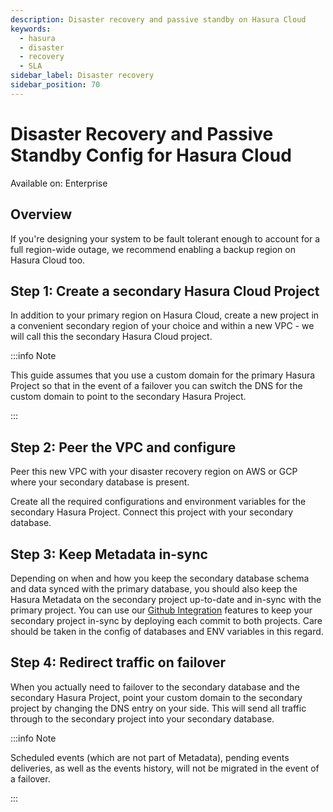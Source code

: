 ```yaml
---
description: Disaster recovery and passive standby on Hasura Cloud
keywords:
  - hasura
  - disaster
  - recovery
  - SLA
sidebar_label: Disaster recovery
sidebar_position: 70
---
```


# Disaster Recovery and Passive Standby Config for Hasura Cloud

<div className="badge badge--primary heading-badge">Available on: Enterprise</div>

## Overview

If you're designing your system to be fault tolerant enough to account for a full region-wide outage, we recommend
enabling a backup region on Hasura Cloud too.

## Step 1: Create a secondary Hasura Cloud Project

In addition to your primary region on Hasura Cloud, create a new project in a convenient secondary region of your choice
and within a new VPC - we will call this the secondary Hasura Cloud project.

:::info Note

This guide assumes that you use a custom domain for the primary Hasura Project so that in the event of a failover you
can switch the DNS for the custom domain to point to the secondary Hasura Project.

:::

## Step 2: Peer the VPC and configure

Peer this new VPC with your disaster recovery region on AWS or GCP where your secondary database is present.

Create all the required configurations and environment variables for the secondary Hasura Project. Connect this project
with your secondary database.

## Step 3: Keep Metadata in-sync

Depending on when and how you keep the secondary database schema and data synced with the primary database, you should
also keep the Hasura Metadata on the secondary project up-to-date and in-sync with the primary project. You can use our
[Github Integration](/hasura-cloud/ci-cd/github-integration.mdx) features to keep your secondary project
in-sync by deploying each commit to both projects. Care should be taken in the config of databases and ENV variables in
this regard.

## Step 4: Redirect traffic on failover

When you actually need to failover to the secondary database and the secondary Hasura Project, point your custom domain
to the secondary project by changing the DNS entry on your side. This will send all traffic through to the secondary
project into your secondary database.

:::info Note

Scheduled events (which are not part of Metadata), pending events deliveries, as well as the events history, will not be
migrated in the event of a failover.

:::

